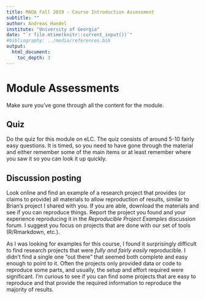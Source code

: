 ---
title: MADA Fall 2019 - Course Introduction Assessment 
subtitle: ""
author: Andreas Handel
institute: "University of Georgia"
date: "`r file.mtime(knitr::current_input())`"
#bibliography: ../media/references.bib
output: 
  html_document:
    toc_depth: 3
---

# Module Assessments

Make sure you've gone through all the content for the module. 

## Quiz

Do the quiz for this module on eLC. The quiz consists of around 5-10 fairly easy questions. It is timed, so you need to have gone through the material and either remember some of the main items or at least remember where you saw it so you can look it up quickly.


## Discussion posting

Look online and find an example of a research project that provides (or claims to provide) all materials to allow reproduction of results, similar to Brian's project I shared with you. If you are able, download the materials and see if you can reproduce things. Report the project you found and your experience reproducing it in the _Reproducible Project Examples_ discussion forum. I suggest you focus on projects that are done with our set of tools (R/Rmarkdown, etc.).

As I was looking for examples for this course, I found it surprisingly difficult to find research projects that were _fully and fairly easily_ reproducible. I didn't find a single one "out there" that seemed both complete and easy enough to point to it. Often the projects only provided data or code to reproduce some parts, and usually, the setup and effort required were significant. I'm curious to see if you can find some projects that are easy to reproduce and that provide the required information to reproduce the majority of results.

